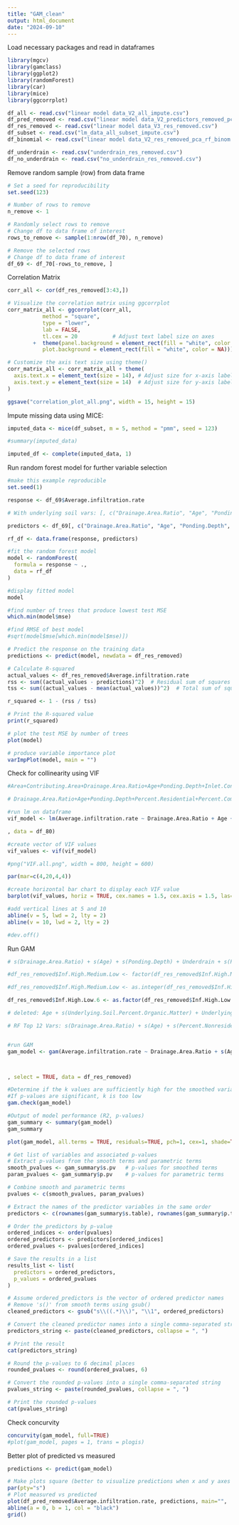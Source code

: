 ---
title: "GAM_clean"
output: html_document
date: "2024-09-10"
---

Load necessary packages and read in dataframes
```{r}
library(mgcv)
library(gamclass)
library(ggplot2)
library(randomForest)
library(car)
library(mice)
library(ggcorrplot)

df_all <- read.csv("linear model data_V2_all_impute.csv")
df_pred_removed <- read.csv("linear model data_V2_predictors_removed_pca.csv")
df_res_removed <- read.csv("linear model data_V3_res_removed.csv")
df_subset <- read.csv("lm_data_all_subset_impute.csv")
df_binomial <- read.csv("linear model data_V2_res_removed_pca_rf_binom.csv")

df_underdrain <- read.csv("underdrain_res_removed.csv")
df_no_underdrain <- read.csv("no_underdrain_res_removed.csv")
```

Remove random sample (row) from data frame
```{r}
# Set a seed for reproducibility 
set.seed(123)

# Number of rows to remove 
n_remove <- 1

# Randomly select rows to remove 
# Change df to data frame of interest
rows_to_remove <- sample(1:nrow(df_70), n_remove)

# Remove the selected rows
# Change df to data frame of interest
df_69 <- df_70[-rows_to_remove, ]

```

Correlation Matrix
```{r}
corr_all <- cor(df_res_removed[3:43,])

# Visualize the correlation matrix using ggcorrplot
corr_matrix_all <- ggcorrplot(corr_all, 
           method = "square", 
           type = "lower", 
           lab = FALSE,
           tl.cex = 20           # Adjust text label size on axes
        +  theme(panel.background = element_rect(fill = "white", color = NA),
           plot.background = element_rect(fill = "white", color = NA)))

# Customize the axis text size using theme()
corr_matrix_all <- corr_matrix_all + theme(
  axis.text.x = element_text(size = 14), # Adjust size for x-axis labels
  axis.text.y = element_text(size = 14)  # Adjust size for y-axis labels
)

ggsave("correlation_plot_all.png", width = 15, height = 15)

```

Impute missing data using MICE:
```{r}
imputed_data <- mice(df_subset, m = 5, method = "pmm", seed = 123)

#summary(imputed_data)

imputed_df <- complete(imputed_data, 1)
```

Run random forest model for further variable selection
```{r}
#make this example reproducible
set.seed(1)

response <- df_69$Average.infiltration.rate

# With underlying soil vars: [, c("Drainage.Area.Ratio", "Age", "Ponding.Depth", "Underdrain", "Percent.Vegetation.Shrub", "Percent.Vegetation.Grass", "Percent.Vegetation.Tree", "Percent.Vegetation.Prairie", "Percent.Vegetation.Other", "Percent.of.Surface.with.Poor.Infiltration", "Vegetation.Condition", "Engineered.Soil.Depth", "Engineered.Soil.Percent.Sand", "Engineered.Soil.Percent.Compost", "Underlying.Soil.Percent.Sand", "Underlying.Soil.Percent.Silt", "Underlying.Soil.Percent.Clay", "Underlying.Soil.Percent.Urban.Disturbed", "Underlying.Soil.Percent.Other.Undefined", "Underlying.Soil.Percent.Organic.Matter", "Percent.Nonresidential")]

predictors <- df_69[, c("Drainage.Area.Ratio", "Age", "Ponding.Depth", "Underdrain", "Percent.Vegetation.Shrub", "Percent.Vegetation.Grass", "Percent.Vegetation.Tree", "Percent.Vegetation.Prairie", "Percent.Vegetation.Other", "Percent.of.Surface.with.Poor.Infiltration", "Vegetation.Condition", "Engineered.Soil.Depth", "Engineered.Soil.Percent.Sand", "Engineered.Soil.Percent.Compost", "Soil_PC_1", "Soil_PC_2", "Percent.Nonresidential")]

rf_df <- data.frame(response, predictors)

#fit the random forest model
model <- randomForest(
  formula = response ~ .,
  data = rf_df
)

#display fitted model
model

#find number of trees that produce lowest test MSE
which.min(model$mse)

#find RMSE of best model
#sqrt(model$mse[which.min(model$mse)])

# Predict the response on the training data
predictions <- predict(model, newdata = df_res_removed)

# Calculate R-squared
actual_values <- df_res_removed$Average.infiltration.rate
rss <- sum((actual_values - predictions)^2)  # Residual sum of squares (SSR)
tss <- sum((actual_values - mean(actual_values))^2)  # Total sum of squares (TSS)

r_squared <- 1 - (rss / tss)

# Print the R-squared value
print(r_squared)

# plot the test MSE by number of trees
plot(model)

# produce variable importance plot
varImpPlot(model, main = "")

```

Check for collinearity using VIF
```{r}
#Area+Contributing.Area+Drainage.Area.Ratio+Age+Ponding.Depth+Inlet.Condition+Outlet.Condition+Underdrain+Percent.Residential+Percent.Commercial+Percent.Industrial+ Percent.Institutional+Percent.Vegetation.Shrub+Percent.Vegetation.Tree+Percent.Vegetation.Grass+Percent.Vegetation.Prairie+Percent.Vegetation.Bare+Percent.Vegetation.Other+Underlying.Soil.Percent.Sand+Underlying.Soil.Percent.Silt+Underlying.Soil.Percent.Clay+Underlying.Soil.Percent.Urban.Disturbed+Underlying.Soil.Percent.Other.Undefined+Underlying.Soil.Percent.Organic.Matter+Evidence.of.Poor.Infiltration+Percent.of.Surface.with.Poor.Infiltration+Vegetation.Condition+Inlet.Feature.Curb.Cut+Inlet.Feature.Other+Inlet.Feature.Overland.Flow+Inlet.Feature.Pipe+Outlet.Feature.Other+Outlet.Feature.Overland.Flow+Outlet.Feature.Pipe+Outlet.Feature.Riser.Pipe+Engineered.Soil.Depth+Engineered.Soil.Percent.Sand+Engineered.Soil.Percent.Silt+Engineered.Soil.Percent.Clay+Engineered.Soil.Percent.Compost+Engineered.Soil.Percent.Other

# Drainage.Area.Ratio+Age+Ponding.Depth+Percent.Residential+Percent.Commercial+ Percent.Institutional+Percent.Vegetation.Shrub+Percent.Vegetation.Tree+Percent.Vegetation.Grass+Percent.Vegetation.Prairie+Percent.Vegetation.Other+Underlying.Soil.Percent.Sand+Underlying.Soil.Percent.Silt+Underlying.Soil.Percent.Clay+Underlying.Soil.Percent.Urban.Disturbed+Underlying.Soil.Percent.Organic.Matter+Percent.of.Surface.with.Poor.Infiltration+Vegetation.Condition+Engineered.Soil.Depth+Engineered.Soil.Percent.Sand+Engineered.Soil.Percent.Compost

#run lm on dataframe
vif_model <- lm(Average.infiltration.rate ~ Drainage.Area.Ratio + Age + Percent.Vegetation.Shrub + Percent.Vegetation.Other + Soil_PC_1 + Soil_PC_2 + Engineered.Soil.Percent.Sand + Engineered.Soil.Percent.Compost

, data = df_80)

#create vector of VIF values
vif_values <- vif(vif_model)

#png("VIF.all.png", width = 800, height = 600)

par(mar=c(4,20,4,4))

#create horizontal bar chart to display each VIF value
barplot(vif_values, horiz = TRUE, cex.names = 1.5, cex.axis = 1.5, las=1, col = "steelblue", main="")

#add vertical lines at 5 and 10
abline(v = 5, lwd = 2, lty = 2)
abline(v = 10, lwd = 2, lty = 2)

#dev.off()
```

Run GAM
```{r}

# s(Drainage.Area.Ratio) + s(Age) + s(Ponding.Depth) + Underdrain + s(Percent.Nonresidential) + s(Percent.Vegetation.Shrub) + s(Percent.Vegetation.Tree) + s(Percent.Vegetation.Grass) + s(Percent.Vegetation.Prairie) + s(Percent.Vegetation.Other) + s(Underlying.Soil.Percent.Sand) + s(Underlying.Soil.Percent.Silt) + s(Underlying.Soil.Percent.Clay) + s(Underlying.Soil.Percent.Urban.Disturbed) + s(Underlying.Soil.Percent.Organic.Matter) + Percent.of.Surface.with.Poor.Infiltration + Vegetation.Condition + s(Engineered.Soil.Depth) + s(Engineered.Soil.Percent.Sand) + s(Engineered.Soil.Percent.Compost)

#df_res_removed$Inf.High.Medium.Low <- factor(df_res_removed$Inf.High.Medium.Low, levels = c("Low", "Medium", "High"), ordered = TRUE)

#df_res_removed$Inf.High.Medium.Low <- as.integer(df_res_removed$Inf.High.Medium.Low)

df_res_removed$Inf.High.Low.6 <- as.factor(df_res_removed$Inf.High.Low.6)

# deleted: Age + s(Underlying.Soil.Percent.Organic.Matter) + Underlying.Soil.Percent.Clay + Underlying.Soil.Percent.Sand +  s(Engineered.Soil.Depth) 

# RF Top 12 Vars: s(Drainage.Area.Ratio) + s(Age) + s(Percent.Nonresidential) + s(Ponding.Depth) + s(Percent.Vegetation.Shrub) + s(Percent.Vegetation.Prairie) + s(Percent.Vegetation.Other) + s(Soil_PC_1) + s(Soil_PC_2) + s(Engineered.Soil.Depth) + s(Engineered.Soil.Percent.Sand) + s(Engineered.Soil.Percent.Compost) 


#run GAM
gam_model <- gam(Average.infiltration.rate ~ Drainage.Area.Ratio + s(Age) + Percent.Vegetation.Tree + s(Percent.Vegetation.Other) + Soil_PC_1 + s(Engineered.Soil.Percent.Compost) 



, select = TRUE, data = df_res_removed)

#Determine if the k values are sufficiently high for the smoothed variables
#If p-values are significant, k is too low
gam.check(gam_model)

#Output of model performance (R2, p-values)
gam_summary <- summary(gam_model)
gam_summary

plot(gam_model, all.terms = TRUE, residuals=TRUE, pch=1, cex=1, shade=TRUE, shade.col="lightblue")

# Get list of variables and associated p-values
# Extract p-values from the smooth terms and parametric terms
smooth_pvalues <- gam_summary$s.pv   # p-values for smoothed terms
param_pvalues <- gam_summary$p.pv    # p-values for parametric terms

# Combine smooth and parametric terms
pvalues <- c(smooth_pvalues, param_pvalues)

# Extract the names of the predictor variables in the same order
predictors <- c(rownames(gam_summary$s.table), rownames(gam_summary$p.table))

# Order the predictors by p-value
ordered_indices <- order(pvalues)
ordered_predictors <- predictors[ordered_indices]
ordered_pvalues <- pvalues[ordered_indices]

# Save the results in a list
results_list <- list(
  predictors = ordered_predictors,
  p_values = ordered_pvalues
)

# Assume ordered_predictors is the vector of ordered predictor names
# Remove 's()' from smooth terms using gsub()
cleaned_predictors <- gsub("s\\((.*)\\)", "\\1", ordered_predictors)

# Convert the cleaned predictor names into a single comma-separated string
predictors_string <- paste(cleaned_predictors, collapse = ", ")

# Print the result
cat(predictors_string)

# Round the p-values to 6 decimal places
rounded_pvalues <- round(ordered_pvalues, 6)

# Convert the rounded p-values into a single comma-separated string
pvalues_string <- paste(rounded_pvalues, collapse = ", ")

# Print the rounded p-values
cat(pvalues_string)
```

Check concurvity
```{r}
concurvity(gam_model, full=TRUE)
#plot(gam_model, pages = 1, trans = plogis)
```

Better plot of predicted vs measured
```{r}
predictions <- predict(gam_model)

# Make plots square (better to visualize predictions when x and y axes are the same)
par(pty="s")
# Plot measured vs predicted
plot(df_pred_removed$Average.infiltration.rate, predictions, main="",  xlab="Measured Infiltration Rate", ylab="Predicted Infiltration Rate", pch = 16, col = "palegreen2", bg="transparent", cex.axis=1)
abline(a = 0, b = 1, col = "black")
grid()
```

